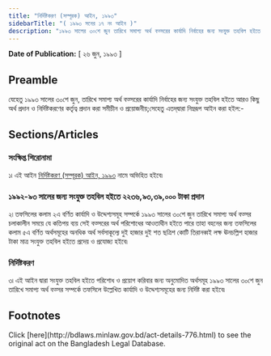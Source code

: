 ```yaml
---
title: "নির্দিষ্টকরণ (সম্পূরক) আইন, ১৯৯৩"
sidebarTitle: "( ১৯৯৩ সনের ১৭ নং আইন )"
description: "১৯৯৩ সালের ৩০শে জুন তারিখে সমাপ্য অর্থ বত্সরের কার্যাদি নির্বাহের জন্য সংযুক্ত তহবিল হইতে আরও কিছু অর্থ প্রদান ও নির্দিষ্টকরণের কর্তৃত্ব প্রদানের জন্য প্রণীত আইন৷"
---
```


**Date of Publication:** [ ২৬ জুন, ১৯৯৩ ]

## Preamble

যেহেতু ১৯৯৩ সালের ৩০শে জুন, তারিখে সমাপ্য অর্থ বত্সরের কার্যাদি নির্বাহের জন্য সংযুক্ত তহবিল হইতে আরও কিছু অর্থ প্রদান ও নির্দিষ্টকরণের কর্তৃত্ব প্রদান করা সমীচীন ও প্রয়োজনীয়;সেহেতু এতদ্‌দ্বারা নিম্নরূপ আইন করা হইল:-

## Sections/Articles

### সংক্ষিপ্ত শিরোনামা

১৷ এই আইন [নির্দিষ্টকরণ (সম্পূরক) আইন, ১৯৯৩](/laws/act-776 "নির্দিষ্টকরণ (সম্পূরক) আইন, ১৯৯৩") নামে অভিহিত হইবে৷

### ১৯৯২-৯৩ সালের জন্য সংযুক্ত তহবিল হইতে ২২৩৬,৯৩,৩৯,০০০ টাকা প্রদান

২৷ তফসিলের কলাম ২এ বর্ণিত কার্যাদি ও উদ্দেশ্যসমূহ সম্পর্কে ১৯৯৩ সালের ৩০শে জুন তারিখে সমাপ্য অর্থ বত্সর চলাকালীন সময়ে যে কতিপয় ব্যয় সেই বত্সরের অর্থ পরিশোধের আওতাধীন হইতে পারে তাহা বহনের জন্য তফসিলের কলাম ৫এ বর্ণিত অর্থসমূহের অনধিক অর্থ সর্বসাকূল্যে দুই হাজার দুই শত ছত্রিশ কোটি তিরানব্বই লক্ষ ঊনচল্লিশ হাজার টাকা মাত্র সংযুক্ত তহবিল হইতে প্রদেয় ও প্রযোজ্য হইবে৷

### নির্দিষ্টকরণ

৩৷ এই আইন দ্বারা সংযুক্ত তহবিল হইতে পরিশোধ ও প্রয়োগ করিবার জন্য অনুমোদিত অর্থসমূহ ১৯৯৩ সালের ৩০শে জুন তারিখে সমাপ্য অর্থ বত্সর সম্পর্কে তফসিলে উল্লেখিত কার্যাদি ও উদ্দেশ্যসমূহের জন্য নির্দিষ্ট করা হইবে৷

## Footnotes

<Note>
  Click [here](http://bdlaws.minlaw.gov.bd/act-details-776.html) to see the original act on the Bangladesh Legal Database.
</Note>
